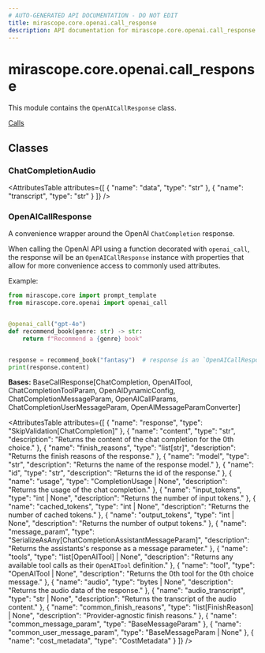 ```yaml
---
# AUTO-GENERATED API DOCUMENTATION - DO NOT EDIT
title: mirascope.core.openai.call_response
description: API documentation for mirascope.core.openai.call_response
---
```


# mirascope.core.openai.call_response

<ApiType type="Module" />

This module contains the `OpenAICallResponse` class.

<Info title="Usage">

[Calls](/docs/mirascope/learn/calls#handling-responses)

</Info>

## Classes

### ChatCompletionAudio

<ApiType type="Class" />

<AttributesTable
  attributes={[
  {
    "name": "data",
    "type": "str"
  },
  {
    "name": "transcript",
    "type": "str"
  }
]}
/>


### OpenAICallResponse

<ApiType type="Class" />

A convenience wrapper around the OpenAI `ChatCompletion` response.

When calling the OpenAI API using a function decorated with `openai_call`, the
response will be an `OpenAICallResponse` instance with properties that allow for
more convenience access to commonly used attributes.

Example:

```python
from mirascope.core import prompt_template
from mirascope.core.openai import openai_call


@openai_call("gpt-4o")
def recommend_book(genre: str) -> str:
    return f"Recommend a {genre} book"


response = recommend_book("fantasy")  # response is an `OpenAICallResponse` instance
print(response.content)
```

**Bases:** BaseCallResponse[ChatCompletion, OpenAITool, ChatCompletionToolParam, OpenAIDynamicConfig, ChatCompletionMessageParam, OpenAICallParams, ChatCompletionUserMessageParam, OpenAIMessageParamConverter]

<AttributesTable
  attributes={[
  {
    "name": "response",
    "type": "SkipValidation[ChatCompletion]"
  },
  {
    "name": "content",
    "type": "str",
    "description": "Returns the content of the chat completion for the 0th choice."
  },
  {
    "name": "finish_reasons",
    "type": "list[str]",
    "description": "Returns the finish reasons of the response."
  },
  {
    "name": "model",
    "type": "str",
    "description": "Returns the name of the response model."
  },
  {
    "name": "id",
    "type": "str",
    "description": "Returns the id of the response."
  },
  {
    "name": "usage",
    "type": "CompletionUsage | None",
    "description": "Returns the usage of the chat completion."
  },
  {
    "name": "input_tokens",
    "type": "int | None",
    "description": "Returns the number of input tokens."
  },
  {
    "name": "cached_tokens",
    "type": "int | None",
    "description": "Returns the number of cached tokens."
  },
  {
    "name": "output_tokens",
    "type": "int | None",
    "description": "Returns the number of output tokens."
  },
  {
    "name": "message_param",
    "type": "SerializeAsAny[ChatCompletionAssistantMessageParam]",
    "description": "Returns the assistants's response as a message parameter."
  },
  {
    "name": "tools",
    "type": "list[OpenAITool] | None",
    "description": "Returns any available tool calls as their `OpenAITool` definition."
  },
  {
    "name": "tool",
    "type": "OpenAITool | None",
    "description": "Returns the 0th tool for the 0th choice message."
  },
  {
    "name": "audio",
    "type": "bytes | None",
    "description": "Returns the audio data of the response."
  },
  {
    "name": "audio_transcript",
    "type": "str | None",
    "description": "Returns the transcript of the audio content."
  },
  {
    "name": "common_finish_reasons",
    "type": "list[FinishReason] | None",
    "description": "Provider-agnostic finish reasons."
  },
  {
    "name": "common_message_param",
    "type": "BaseMessageParam"
  },
  {
    "name": "common_user_message_param",
    "type": "BaseMessageParam | None"
  },
  {
    "name": "cost_metadata",
    "type": "CostMetadata"
  }
]}
/>



